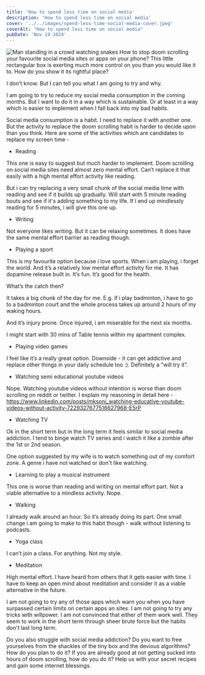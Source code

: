 ```yaml
---
title: 'How to spend less time on social media'
description: 'How to spend less time on social media'
cover: '../../images/spend-less-time-social-media-cover.jpeg'
coverAlt: "How to spend less time on social media"
pubDate: 'Nov 19 2024'
---
```

![Man standing in a crowd watching snakes](../../images/spend-less-time-social-media-cover.jpeg)
How to stop doom scrolling your favourite social media sites or apps on your phone? This little rectangular box is exerting much more control on you than you would like it to. How do you show it its rightful place?

I don’t know. But I can tell you what I am going to try and why.

I am going to try to reduce my social media consumption in the coming months. But I want to do it in a way which is sustainable. Or at least in a way which is easier to implement when I fall back into my bad habits.

Social media consumption is a habit. I need to replace it with another one. But the activity to replace the doom scrolling habit is harder to decide upon than you think. Here are some of the activities which are candidates to replace my screen time -

- Reading

This one is easy to suggest but much harder to implement. Doom scrolling on social media sites need almost zero mental effort. Can’t replace it that easily with a high mental effort activity like reading.

But i can try replacing a very small chunk of the social media time with reading and see if it builds up gradually. Will start with 5 minute reading bouts and see if it's adding something to my life. If I end up mindlessly reading for 5 minutes, i will give this one up.

- Writing

Not everyone likes writing. But it can be relaxing sometimes. It does have the same mental effort barrier as reading though.

- Playing a sport

This is my favourite option because i love sports. When i am playing, i forget the world. And it’s a relatively low mental effort activity for me. It has dopamine release built in. It’s fun. It’s good for the health.

What’s the catch then?

It takes a big chunk of the day for me. E.g. if i play badminton, i have to go to a badminton court and the whole process takes up around 2 hours of my waking hours.

And it’s injury prone. Once injured, i am miserable for the next six months.

I might start with 30 mins of Table tennis within my apartment complex.

- Playing video games

I feel like it’s a really great option. Downside - it can get addictive and replace other things in your daily schedule too :). Definitely a "will try it".

- Watching semi educational youtube videos

Nope. Watching youtube videos without intention is worse than doom scrolling on reddit or twitter. I explain my reasoning in detail here - https://www.linkedin.com/posts/mksoni_watching-educative-youtube-videos-without-activity-7229327677516627968-E5rP

- Watching TV

Ok in the short term but in the long term it feels similar to social media addiction. I tend to binge watch TV series and i watch it like a zombie after the 1st or 2nd season.

One option suggested by my wife is to watch something out of my comfort zone. A genre i have not watched or don't like watching.

- Learning to play a musical instrument

This one is worse than reading and writing on mental effort part. Not a viable alternative to a mindless activity. Nope.

- Walking

I already walk around an hour. So it’s already doing its part. One small change i am going to make to this habit though - walk without listening to podcasts.

- Yoga class

I can’t join a class. For anything. Not my style.

- Meditation

High mental effort. I have heard from others that it gets easier with time. I have to keep an open mind about meditation and consider it as a viable alternative in the future.

I am not going to try any of those apps which warn you when you have surpassed certain limits on certain apps an sites. I am not going to try any tricks with willpower. I am not convinced that either of them work well. They seem to work in the short term through sheer brute force but the habits don't last long term.

Do you also struggle with social media addiction? Do you want to free yourselves from the shackles of the tiny box and the devious algorithms? How do you plan to do it? If you are already good at not getting sucked into hours of doom scrolling, how do you do it? Help us with your secret recipes and gain some internet blessings.
